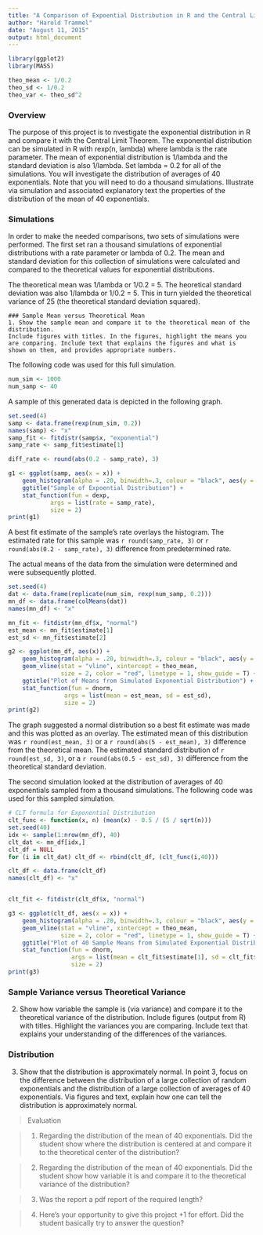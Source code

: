 ```yaml
---
title: "A Comparison of Expoential Distribution in R and the Central Limit Theorem"
author: "Harold Trammel"
date: "August 11, 2015"
output: html_document
---
```


```r
library(ggplot2)
library(MASS)

theo_mean <- 1/0.2
theo_sd <- 1/0.2
theo_var <- theo_sd^2

```
### Overview

The purpose of this project is to nvestigate the exponential distribution in R and compare it with the Central Limit Theorem. The exponential distribution can be simulated in R with rexp(n, lambda) where lambda is the rate parameter. The mean of exponential distribution is 1/lambda and the standard deviation is also 1/lambda. Set lambda = 0.2 for all of the simulations. You will investigate the distribution of averages of 40 exponentials. Note that you will need to do a thousand simulations.  Illustrate via simulation and associated explanatory text the properties of the distribution of the mean of 40 exponentials.

### Simulations
In order to make the needed comparisons, two sets of simulations were performed.  The first set ran a thousand simulations of exponential distributions with a rate parameter or lambda of 0.2.  The mean and standard deviation for this collection of simulations were calculated and compared to the theoretical values for exponential distributions. 

The theoretical mean was 1/lambda or 1/0.2 = 5.  The heoretical standard deviation was also 1/lambda or 1/0.2 = 5.  This in turn yielded the theoretical variance of 25 (the theoretical standard deviation squared).

```
### Sample Mean versus Theoretical Mean
1. Show the sample mean and compare it to the theoretical mean of the distribution.
Include figures with titles. In the figures, highlight the means you are comparing. Include text that explains the figures and what is shown on them, and provides appropriate numbers.
```

The following code was used for this full simulation.

```r
num_sim <- 1000
num_samp <- 40

```

A sample of this generated data is depicted in the following graph. 

```r
set.seed(4)
samp <- data.frame(rexp(num_sim, 0.2))
names(samp) <- "x"
samp_fit <- fitdistr(samp$x, "exponential")
samp_rate <- samp_fit$estimate[1]

diff_rate <- round(abs(0.2 - samp_rate), 3)

g1 <- ggplot(samp, aes(x = x)) +
    geom_histogram(alpha = .20, binwidth=.3, colour = "black", aes(y = ..density..)) +
    ggtitle("Sample of Expoential Distribution") +
    stat_function(fun = dexp,
            args = list(rate = samp_rate),
            size = 2)
print(g1)
```

A best fit estimate of the sample's rate overlays the histogram.  The estimated rate for this sample was `r round(samp_rate, 3)` or `r round(abs(0.2 - samp_rate), 3)` difference from predetermined rate.

The actual means of the data from the simulation were determined and were subsequently plotted.  

```r
set.seed(4)
dat <- data.frame(replicate(num_sim, rexp(num_samp, 0.2)))
mn_df <- data.frame(colMeans(dat))
names(mn_df) <- "x"

mn_fit <- fitdistr(mn_df$x, "normal")
est_mean <- mn_fit$estimate[1]
est_sd <- mn_fit$estimate[2]

g2 <- ggplot(mn_df, aes(x)) +
    geom_histogram(alpha = .20, binwidth=.3, colour = "black", aes(y = ..density..)) +
    geom_vline(stat = "vline", xintercept = theo_mean,
               size = 2, color = "red", linetype = 1, show_guide = T) +
    ggtitle("Plot of Means from Simulated Exponential Distribution") +
    stat_function(fun = dnorm,
                args = list(mean = est_mean, sd = est_sd),
                size = 2)
print(g2)

```

The graph suggested a normal distribution so a best fit estimate was made and this was plotted as an overlay. The estimated mean of this distribution was `r round(est_mean, 3)` or a `r round(abs(5 - est_mean), 3)` difference from the theoretical mean.  The estimated standard distribution of `r round(est_sd, 3)`, or a `r round(abs(0.5 - est_sd), 3)` difference from the theoretical standard deviation.


The second simulation looked at the distribution of averages of 40 exponentials sampled from a thousand simulations. The following code was used for this sampled simulation.

```r

# CLT formula for Exponential Distribution
clt_func <- function(x, n) (mean(x) - 0.5 / (5 / sqrt(n)))
set.seed(40)
idx <- sample(1:nrow(mn_df), 40)
clt_dat <- mn_df[idx,]
clt_df = NULL
for (i in clt_dat) clt_df <- rbind(clt_df, (clt_func(i,40)))

clt_df <- data.frame(clt_df)
names(clt_df) <- "x"


clt_fit <- fitdistr(clt_df$x, "normal")

g3 <- ggplot(clt_df, aes(x = x)) +
    geom_histogram(alpha = .20, binwidth=.3, colour = "black", aes(y = ..density..)) +
    geom_vline(stat = "vline", xintercept = theo_mean,
               size = 2, color = "red", linetype = 1, show_guide = T) +
    ggtitle("Plot of 40 Sample Means from Simulated Exponential Distribution") +
    stat_function(fun = dnorm,
                  args = list(mean = clt_fit$estimate[1], sd = clt_fit$estimate[2]),
                  size = 2)
print(g3)
```

### Sample Variance versus Theoretical Variance
2. Show how variable the sample is (via variance) and compare it to the theoretical variance of the distribution.
Include figures (output from R) with titles. Highlight the variances you are comparing. Include text that explains your understanding of the differences of the variances.

### Distribution
3. Show that the distribution is approximately normal.
In point 3, focus on the difference between the distribution of a large collection of random exponentials and the distribution of a large collection of averages of 40 exponentials. 
Via figures and text, explain how one can tell the distribution is approximately normal.

> Evaluation

> 1. Regarding the distribution of the mean of 40 exponentials. Did the student show where the distribution is centered at and compare it  to the theoretical center of the distribution?

> 2. Regarding the distribution of the mean of 40 exponentials. Did the student show how variable it is and compare it to the theoretical variance of the distribution?

> 3. Was the report a pdf report of the required length?

> 4. Here's your opportunity to give this project +1 for effort. Did the student basically try to answer the question?



